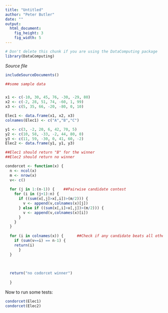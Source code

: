 ---
title: "Untitled"
author: "Peter Butler"
date: ""
output: 
  html_document:
    fig_height: 3
    fig_width: 5
---
<!-- Don't edit in between this line and the one below -->
```{r include=FALSE}
# Don't delete this chunk if you are using the DataComputing package
library(DataComputing)
```
*Source file* 
```{r, results='asis', echo=FALSE}
includeSourceDocuments()
```
<!-- Don't edit the material above this line -->


```{r}
##some sample data


x1 <- c(-10, 30, 45, 76, -30, -29, 80)
x2 <- c(-2, 28, 51, 74, -60, 1, 99)
x3 <- c(5, 35, 66, -20, -80, 0, 10)

Elec1 <- data.frame(x1, x2, x3)
colnames(Elec1) <- c("A","B","C")

y1 <- c(3, -2, 20, 6, 42, 70, 5)
y2 <- c(10, 58, -33, -2, 44, 80, 0)
y3 <- c(11, 59, -30, 0, 41, 60, -2)
Elec2 <- data.frame(y1, y1, y3)

##Elec1 should return "B" for the winner
##Elec2 should return no winner

```


```{r}
condorcet <- function(x) {
  n <- ncol(x)
  m <- nrow(x)
  v<- c()
  
  for (j in 1:(n-1)) {    ##Pairwise candidate contest
    for (i in (j+1):n) {
      if ((sum(x[,j]>x[,i])>(m/2))) {
        v <- append(v,colnames(x)[j])
      } else if ((sum(x[,i]>x[,j])>(m/2))) {
        v <- append(v,colnames(x)[i])
      }
    }
  }
  
  for (i in colnames(x)) {      ##Check if any candidate beats all others
    if (sum(v==i) == n-1) {
    return(i)
      }
  }
  
  
    
  return("no codorcet winner")
  
  }

```


Now to run some tests:

```{r}
condorcet(Elec1)
condorcet(Elec2)
```


